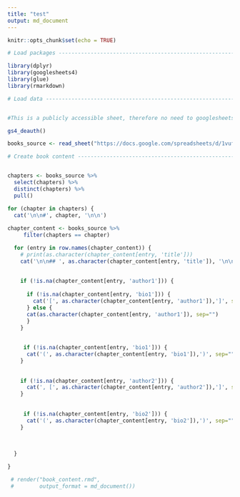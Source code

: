 ```yaml
---
title: "test"
output: md_document
---
```


```r
knitr::opts_chunk$set(echo = TRUE)
```

```r
# Load packages -----------------------------------------------------------

library(dplyr)
library(googlesheets4)
library(glue)
library(rmarkdown)


```




```r
# Load data ---------------------------------------------------------------


#This is a publicly accessible sheet, therefore no need to googlesheets4 authorisation

gs4_deauth()

books_source <- read_sheet("https://docs.google.com/spreadsheets/d/1vufdtrIzF5wbkWZUG_HGIBAXpT1C4joPx2qTh5aYzDg")

```




```r
# Create book content -----------------------------------------------------


chapters <- books_source %>% 
  select(chapters) %>% 
  distinct(chapters) %>% 
  pull() 

```




```r


for (chapter in chapters) {
  cat('\n\n#', chapter, '\n\n')
 
chapter_content <- books_source %>% 
     filter(chapters == chapter)

  for (entry in row.names(chapter_content)) {
    # print(as.character(chapter_content[entry, 'title']))
    cat('\n\n## ', as.character(chapter_content[entry, 'title']), '\n\n', sep="")
    
    
    if (!is.na(chapter_content[entry, 'author1'])) {
      
      if (!is.na(chapter_content[entry, 'bio1'])) {
        cat('[', as.character(chapter_content[entry, 'author1']),']', sep="")
      } else {
      cat(as.character(chapter_content[entry, 'author1']), sep="")
      }
    }
    
      
     if (!is.na(chapter_content[entry, 'bio1'])) {
      cat('(', as.character(chapter_content[entry, 'bio1']),')', sep="")
    }
    
    
    if (!is.na(chapter_content[entry, 'author2'])) {
      cat(', [', as.character(chapter_content[entry, 'author2']),']', sep="")
    }
    
      
     if (!is.na(chapter_content[entry, 'bio2'])) {
      cat('(', as.character(chapter_content[entry, 'bio2']),')', sep="")
    }
    
    
    
  }

}
```






```r
 # render("book_content.rmd",
 #        output_format = md_document())

```


